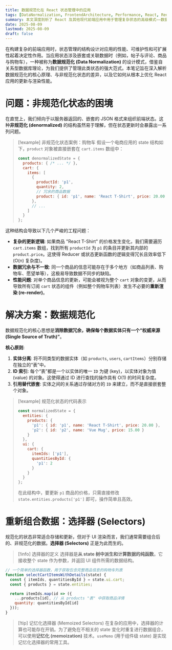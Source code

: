 ```yaml
---
title: 数据规范化在 React 状态管理中的应用
tags: [DataNormalization, FrontendArchitecture, Performance, React, Redux, StateManagement]
summary: 本文深度剖析了 React 及其他现代前端应用中用于管理复杂状态的高级模式——数据规范化 (Data Normalization)。笔记通过电商购物车的案例，对比了非规范化（嵌套）与规范化（扁平）状态结构，并阐述了后者如何通过建立“单一数据源”来简化更新逻辑、提升渲染性能并增强应用的可维护性。
date: 2025-08-09
lastmod: 2025-08-09
draft: false
---
```

在构建复杂的前端应用时，状态管理的结构设计对应用的性能、可维护性和可扩展性起着决定性作用。当应用状态涉及嵌套或关联数据时（例如，帖子与评论、商品与购物车），一种被称为**数据规范化 (Data Normalization)** 的设计模式，借鉴自关系型数据库理论，为我们提供了管理此类状态的强大范式。本笔记旨在深入解析数据规范化的核心原理、与非规范化状态的差异，以及它如何从根本上优化 React 应用的更新与渲染性能。

# 问题：非规范化状态的困境

在直觉上，我们倾向于以服务器返回的、嵌套的 JSON 格式来组织前端状态。这种**非规范化 (denormalized)** 的结构虽然易于理解，但在状态更新时会暴露出一系列问题。

> [!example] 非规范化状态案例：购物车
> 假设一个电商应用的 state 结构如下，`product` 对象被直接嵌套在 `cart.items` 数组中：
> ```js
> const denormalizedState = {
>   products: { /* ... */ },
>   cart: {
>     items: [
>       { 
>         productId: 'p1', 
>         quantity: 2,
>         // 冗余的商品数据
>         product: { id: 'p1', name: 'React T-Shirt', price: 20.00 } 
>       },
>       // ...
>     ]
>   }
> };
> ```

这种结构会导致以下几个严峻的工程问题：

- **复杂的更新逻辑**: 如果商品 "React T-Shirt" 的价格发生变化，我们需要遍历 `cart.items` 数组，找到所有 `productId` 为 `p1` 的条目并更新其内部的 `product.price`。这使得 Reducer 或状态更新函数的逻辑变得冗长且效率低下 (O(n) 复杂度)。
- **数据冗余与不一致**: 同一个商品的信息可能存在于多个地方（如商品列表、购物车、愿望单等），这极易导致数据不同步的缺陷。
- **性能问题**: 对单个商品信息的更新，可能会被视为整个 `cart` 对象的变更，从而导致所有订阅 `cart` 状态的组件（例如整个购物车列表）发生不必要的**重新渲染 (re-render)**。

# 解决方案：数据规范化

数据规范化的核心思想是**消除数据冗余，确保每个数据实体只有一个“权威来源 (Single Source of Truth)”**。

**核心原则**:

1. **实体分离**: 将不同类型的数据实体（如 `products`, `users`, `cartItems`）分别存储在独立的“表”中。
2. **ID 索引**: 每个“表”都是一个以实体的唯一 `ID` 为键 (key)，以实体对象为值 (value) 的对象。这使得通过 ID 进行查找的操作具有 O(1) 的时间复杂度。
3. **引用替代嵌套**: 实体之间的关系通过存储对方的 `ID` 来建立，而不是直接嵌套整个对象。

> [!example] 规范化状态的代码表示
> ```js
> const normalizedState = {
>   entities: {
>     products: {
>       'p1': { id: 'p1', name: 'React T-Shirt', price: 20.00 },
>       'p2': { id: 'p2', name: 'Vue Mug', price: 15.00 }
>     }
>   },
>   ui: {
>     cart: {
>       itemIds: ['p1'],
>       quantitiesById: {
>         'p1': 2
>       }
>     }
>   }
> };
> ```
> 在此结构中，要更新 `p1` 商品的价格，只需直接修改 `state.entities.products['p1']` 即可，操作简单且高效。

# 重新组合数据：选择器 (Selectors)

规范化的状态非常适合存储和更新，但对于 UI 渲染而言，我们通常需要组合后的、非规范化的数据。**选择器 (Selectors)** 正是为此而生的。

> [!info] 选择器的定义
> 选择器是**从 state 树中派生和计算数据的纯函数**。它接收整个 state 作为参数，并返回 UI 组件所需的数据结构。

```js
// 一个简单的选择器函数，用于获取包含完整商品信息的购物车列表
function selectCartItemsWithDetails(state) {
  const { itemIds, quantitiesById } = state.ui.cart;
  const { products } = state.entities;

  return itemIds.map(id => ({
    ...products[id], // 从 products "表" 中获取商品详情
    quantity: quantitiesById[id]
  }));
}
```

> [!tip] 记忆化选择器 (Memoized Selectors)
> 在复杂的应用中，选择器的计算也可能存在开销。为了避免在不相关的 state 变化时重复进行数据组合，可以使用**记忆化 (memoization)** 技术。`useMemo` (用于组件级 state) 是实现记忆化选择器的常用工具。


